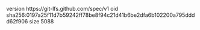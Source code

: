 version https://git-lfs.github.com/spec/v1
oid sha256:0197a25f11d7b59242ff78be8f94c21d41b6be2dfa6b102200a795dddd62f906
size 5088
